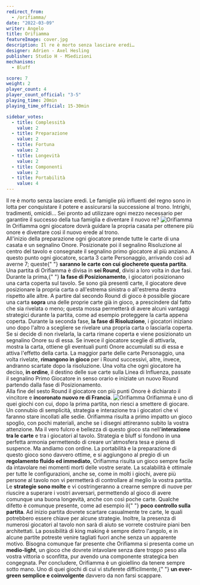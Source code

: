 ```yaml
---
redirect_from:
  - /orifiamma/
date: "2022-03-09"
writer: Angelo
title: Orifiamma
featureImage: cover.jpg
description: Il re è morto senza lasciare eredi…
designer: Adrien - Axel Hesling
publisher: Studio H - MSedizioni
mechanisms:
  - Bluff

score: 7
weight: 2
player_count: 4
player_count_official: "3-5"
playing_time: 20min
playing_time_official: 15-30min

sidebar_votes:
  - title: Complessità
    value: 2
  - title: Preparazione
    value: 2
  - title: Fortuna
    value: 2
  - title: Longevità
    value: 2
  - title: Componenti
    value: 2
  - title: Portabilità
    value: 4
---
```


<Setting>
  Il re è morto senza lasciare eredi. Le famiglie più influenti del regno sono
  in lotta per conquistare il potere e assicurarsi la successione al trono.
  Intrighi, tradimenti, omicidi… Sei pronto ad utilizzare ogni mezzo necessario
  per garantire il successo della tua famiglia e diventare il nuovo re?
</Setting>

<img src="./game1.jpg" alt="Orifiamma" />

<Rules>
  In Orifiamma ogni giocatore dovrà guidare la propria casata per ottenere più
  onore e diventare così il nuovo erede al trono.
  <br />
  All'inizio della preparazione ogni giocatore prende tutte le carte di una
  casata e un segnalino Onore. Posizionate poi il segnalino Risoluzione al
  centro del tavolo e consegnate il segnalino primo giocatore al più anziano. A
  questo punto ogni giocatore, scarta 3 carte Personaggio, arrivando così ad
  averne 7; queste{" "}
  <strong>saranno le carte con cui giocherete questa partita</strong>. Una
  partita di Orifiamma è divisa in <strong>sei Round</strong>, divisi a loro
  volta in due fasi. Durante la prima,{" "}
  <strong>la fase di Posizionamento</strong>, i giocatori posizionano una carta
  coperta sul tavolo. Se sono già presenti carte, il giocatore deve posizionare
  la propria carta o all'estrema sinistra o all'estrema destra rispetto alle
  altre. A partire dal secondo Round di gioco è possibile giocare una carta
  <strong>sopra</strong> una delle proprie carte già in gioco, a prescindere dal
  fatto che sia rivelata o meno; questa mossa permetterà di avere alcuni vantaggi
  strategici durante la partita, come ad esempio proteggere la carta appena coperta.
  Durante la seconda fase, <strong>la fase di Risoluzione</strong>, i giocatori iniziano
  uno dopo l'altro a scegliere se rivelare una propria carta o lasciarla coperta.
  Se si decide di non rivelarla, la carta rimane coperta e viene posizionato un segnalino
  Onore su di essa. Se invece il giocatore sceglie di attivarla, mostra la carta,
  ottiene gli eventuali punti Onore accumulati su di essa e attiva l'effetto della
  carta. La maggior parte delle carte Personaggio, una volta rivelate, <strong>
    rimangono in gioco
  </strong> per i Round successivi, altre, invece, andranno scartate dopo la risoluzione.
  Una volta che ogni giocatore ha deciso, <strong>in ordine</strong>, il destino
  delle sue carte sulla Linea di Influenza, passate il segnalino Primo Giocatore
  in senso orario e iniziate un nuovo Round partendo dalla fase di Posizionamento.
  <br />
  Alla fine del sesto Round il giocatore con più punti Onore è dichiarato il vincitore
  e <strong>incoronato nuovo re di Francia</strong>.
</Rules>

<img src="./game2.jpg" alt="Orifiamma" />

<Feedback>
  Orifiamma è uno di quei giochi con cui, dopo la prima partita, non riesci a
  smettere di giocare. Un connubio di semplicità, strategia e interazione tra i
  giocatori che vi faranno stare incollati alle sedie. Orifiamma risulta a primo
  impatto un gioco spoglio, con pochi materiali, anche se i disegni attireranno
  subito la vostra attenzione. Ma il vero fulcro e bellezza di questo gioco sta
  nell'<strong>interazione tra le carte</strong> e tra i giocatori al tavolo.
  Strategia e bluff si fondono in una perfetta armonia permettendo di creare
  un'atmosfera tesa e piena di suspence. Ma andiamo con ordine. La portabilità e
  la preparazione di questo gioco sono davvero ottime, e si aggiungono al pregio
  di un <strong>regolamento fluido ed immediato</strong>, Orifiamma risulta un
  gioco sempre facile da intavolare nei momenti morti delle vostre serate. La
  scalabilità è ottimale per tutte le configurazioni, anche se, come in molti i
  giochi, avere più persone al tavolo non vi permetterà di controllare al meglio
  la vostra partita. Le <strong>strategie sono molte</strong> e vi
  costringeranno a crearne sempre di nuove per riuscire a superare i vostri
  avversari, permettendo al gioco di avere comunque una buona longevità, anche
  con così poche carte. Qualche difetto è comunque presente, come ad esempio il{" "}
  <strong>poco controllo sulla partita</strong>. Ad inizio partita dovrete
  scartare casualmente tre carte, le quali potrebbero essere chiave per alcune
  strategie. Inoltre, la presenza di numerosi giocatori al tavolo non sarà di
  aiuto se vorrete costruire piani ben architettati. La possibilità di king
  making è sempre dietro l'angolo, e in alcune partite potreste venire tagliati
  fuori anche senza un apparente motivo. Bisogna comunque far presente che
  Orifiamma si presenta come un <strong>medio-light</strong>, un gioco che
  dovrete intavolare senza dare troppo peso alla vostra vittoria o sconfitta,
  pur avendo una componente strategica ben congegnata. Per concludere, Orifiamma
  è un gioiellino da tenere sempre sotto mano. Uno di quei giochi di cui vi
  stuferete difficilmente,{" "}
  <strong>un ever-green semplice e coinvolgente</strong> davvero da non farsi
  scappare.
</Feedback>

<Instagram id="Ca4ZcFUjK2s" />
